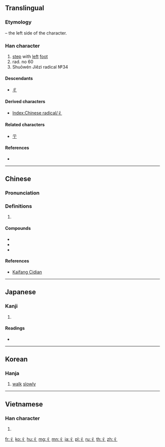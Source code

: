 {{character info/new}}
{{also|ㄔ}}
==Translingual==
{{stroke order|type=animate}}

===Etymology===
{{Han etyl}}
{{Han simp|行}} – the left side of the character.

===Han character===
{{Han char|rn=60|rad=彳|as=00|sn=3|four=20202|canj=HO,XHO}}

# [[step]] with [[left]] [[foot]]
# rad. no 60
# Shuōwén Jiězì radical №34

====Descendants====
* [[ㄔ]]

====Derived characters====
* [[Index:Chinese radical/彳]]

====Related characters====
* [[亍]]

====References====
* {{Han ref|kx=0365.010|dkj=10037|dj=0684.220|hdz=20811.010|uh=5F73|ud=24435|bh=C94C|bd=51532}}

----

==Chinese==
{{zh-forms}}

===Pronunciation===
{{zh-pron
|m=chì
|c=cik1
|h=pfs=chhit
|mn=chhek
|w=
|mc=y
|oc=y
|ma=|ma2=
|cat=v
}}

===Definitions===
{{zh-hanzi}}

# {{rfdef|lang=zh}}

====Compounds====
* {{zh-l|彳部}}
* {{zh-l|彳亍}}
* {{zh-l|單單彳}}

====References====
* {{qualifier|Min Nan}} [http://kaifangcidian.com/han/minnan/%E5%BD%B3 Kaifang Cidian]

----

==Japanese==

===Kanji===
{{ja-kanji|grade=|rs=彳00}}

# {{defn|lang=ja|sort=彳00}}

====Readings====
* {{ja-readings|on=[[てき]] (teki)|kun=}}

----

==Korean==

===Hanja===
{{ko-hanja|hangeul=척|eumhun=|rv=cheok|mr=ch'ŏk|y=chek}}

# [[walk]] [[slowly]]

----

==Vietnamese==

===Han character===
{{vi-readings|rs=彳00|hanviet=sách}}

# {{defn|lang=vi|sort=彳00}}

[[Category:CJKV radicals| ]]

[[fr:彳]]
[[ko:彳]]
[[hu:彳]]
[[mg:彳]]
[[mn:彳]]
[[ja:彳]]
[[pl:彳]]
[[ru:彳]]
[[th:彳]]
[[zh:彳]]